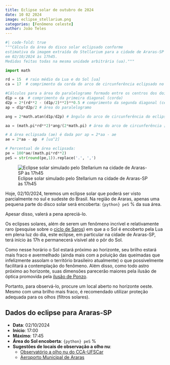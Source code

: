 ```yaml
---
title: Eclipse solar de outubro de 2024
date: 10 02 2024
image: eclipse_stellarium.png
categories: [Fenômeno celeste]
author: João Teles
---
```


```python
#| code-fold: true
"""Cálculo da área do disco solar eclipsado conforme
estimativa da imagem extraída do Stellarium para a cidade de Araras-SP
em 02/10/2024 às 17h45.
Medidas feitas todas na mesma unidade arbitrária (ua)."""

import math

rd = 15  # raio médio da Lua e do Sol [ua]
ca = 17  # comprimento da corda do arco de circunferência eclipsado no auge do eclipse [ua]

#Cálculos para a área do paralelogramo formado entre os centros dos dois astros e as extremidades da corda do eclipse:
d1p = ca  # comprimento da primeira diagonal (corda)
d2p = 2*(rd**2 - (d1p/2)**2)**0.5 # comprimento da segunda diagonal (centro a centro)
ap = d1p*d2p/2 # área do paralelogramo

ang = 2*math.atan(d1p/d2p) # ângulo do arco de circunferência do eclipse [rad]

aa = (math.pi*rd**2)*ang/(2*math.pi) # área do arco de circunferência [ua^2]

# A área eclipsada (ae) é dada por ap = 2*aa - ae
ae = 2*aa - ap  # [ua^2]

# Percentual de área eclipsada:
pe = 100*ae/(math.pi*rd**2)
peS = str(round(pe,1)).replace('.', ',')

```

![Eclipse solar simulado pelo Stellarium na cidade de Araras-SP às 17h45](eclipse_stellarium.png)

Hoje, 02/10/2024, teremos um eclipse solar que poderá ser visto parcialmente no sul e sudeste do Brasil. Na região de Araras, apenas uma pequena parte do disco solar será encoberta: `{python} peS` % da sua área.

Apesar disso, valerá a pena apreciá-lo.

Os eclipses solares, além de serem um fenômeno incrível e relativamente raro (pesquise sobre o [ciclo de Saros](https://en.wikipedia.org/wiki/Saros_(astronomy))) em que a o Sol é encoberto pela Lua em plena luz do dia, este eclipse, em particular na cidade de Araras-SP, terá início às 17h e permanecerá visível até o pôr do Sol.

Como nesse horário o Sol estará próximo ao horizonte, seu brilho estará mais fraco e avermelhado (ainda mais com a poluição das queimadas que infelizmente assolam o território brasileiro atualmente) o que possivelmente facilitará a contemplação do fenômeno. Além disso, como todo astro próximo ao horizonte, suas dimensões parecerão maiores pela ilusão de óptica promovida pela [ilusão de Ponzo](https://en.wikipedia.org/wiki/Ponzo_illusion).

Portanto, para observá-lo, procure um local aberto no horizonte oeste. Mesmo com uma brilho mais fraco, é recomendado utilizar proteção adequada para os olhos (filtros solares).

## Dados do eclipse para Araras-SP

- **Data**: 02/10/2024
- **Início**: 17:00
- **Máximo**: 17:45
- **Área do Sol encoberta**: `{python} peS` %
- **Sugestões de locais de observação a olho nu**:
    - [Observatório a olho nu do CCA-UFSCar](/localizacao/localizacao.qmd)
    - [Aeroporto Municipal de Araras](https://aeroclubedeararas.wixsite.com/aeroclubedeararas)
